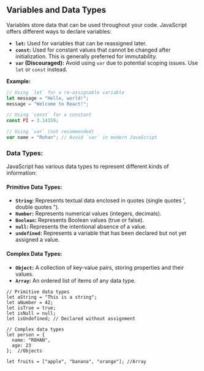 ## Variables and Data Types

Variables store data that can be used throughout your code. JavaScript offers different ways to declare variables:

* **`let`:** Used for variables that can be reassigned later.
* **`const`:** Used for constant values that cannot be changed after initialization. This is generally preferred for immutability.
* **`var` (Discouraged):** Avoid using `var` due to potential scoping issues. Use `let` or `const` instead.

**Example:**

```javascript
// Using `let` for a re-assignable variable
let message = "Hello, world!";
message = "Welcome to React!";

// Using `const` for a constant
const PI = 3.14159;

// Using `var` (not recommended)
var name = "Rohan"; // Avoid `var` in modern JavaScript
```

### Data Types:

 JavaScript has various data types to represent different kinds of information:

#### Primitive Data Types:
  - **`String`:** Represents textual data enclosed in quotes (single quotes ', double quotes ").
  - **`Number`:** Represents numerical values (integers, decimals).
  - **`Boolean`:** Represents Boolean values (true or false).
  - **`null`:** Represents the intentional absence of a value.
  - **`undefined`:** Represents a variable that has been declared but not yet assigned a value.
#### Complex Data Types:
  - **`Object`:** A collection of key-value pairs, storing properties and their values.
  - **`Array`:** An ordered list of items of any data type.

```JS
// Primitive data types
let aString = "This is a string";
let aNumber = 42;
let isTrue = true;
let isNull = null;
let isUndefined; // Declared without assignment

// Complex data types
let person = {
  name: "ROHAN",
  age: 23
};  //Objects

let fruits = ["apple", "banana", "orange"]; //Array
```
